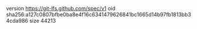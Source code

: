 version https://git-lfs.github.com/spec/v1
oid sha256:a127c0807bfbe0ba8e4f16c6341479626841bc1665d14b97fb1813bb34cda986
size 44213
